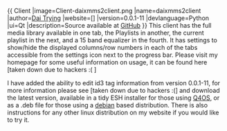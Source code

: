 {{
Client
|image=Client-daixmms2client.png
|name=daixmms2client
|author=[[User:WikiUsername|Dai Trying]]
|website=[]
|version=0.0.1-11
|devlanguage=Python
|ui=Qt
|description=Source available at [https://github.com/Dai-trying/daixmms2client.git GitHub]
}}
This client has the full media library available in one tab, the Playlists in another, the current playlist in the next, and a 15 band equalizer in the fourth. It has settings to show/hide the displayed columns/row numbers in each of the tabs accessible from the settings icon next to the progress bar.
Please visit my homepage for some useful information on usage, it can be found here [taken down due to hackers :( ]

I have added the ability to edit id3 tag information from version 0.0.1-11, for more information please see [taken down due to hackers :(] and download the latest version, available in a tidy ESH installer for those using [http://www.q4os.org Q4OS], or as a .deb file for those using a [http://www.debian.org debian] based distribution. There is also instructions for any other linux distribution on my website if you would like to try it.